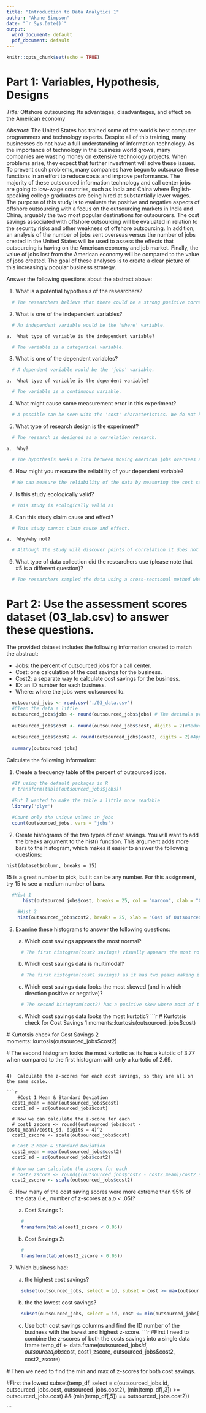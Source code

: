 ---
title: "Introduction to Data Analytics 1"
author: "Akane Simpson"
date: "`r Sys.Date()`"
output:
  word_document: default
  pdf_document: default
---

```{r setup, include=FALSE}
knitr::opts_chunk$set(echo = TRUE)
```

# Part 1: Variables, Hypothesis, Designs

*Title:* Offshore outsourcing: Its advantages, disadvantages, and effect on the American economy

*Abstract*: The United States has trained some of the world's best computer programmers and technology experts. Despite all of this training, many businesses do not have a full understanding of information technology. As the importance of technology in the business world grows, many companies are wasting money on extensive technology projects. When problems arise, they expect that further investment will solve these issues. To prevent such problems, many companies have begun to outsource these functions in an effort to reduce costs and improve performance. The majority of these outsourced information technology and call center jobs are going to low-wage countries, such as India and China where English-speaking college graduates are being hired at substantially lower wages. The purpose of this study is to evaluate the positive and negative aspects of offshore outsourcing with a focus on the outsourcing markets in India and China, arguably the two most popular destinations for outsourcers. The cost savings associated with offshore outsourcing will be evaluated in relation to the security risks and other weakness of offshore outsourcing. In addition, an analysis of the number of jobs sent overseas versus the number of jobs created in the United States will be used to assess the effects that outsourcing is having on the American economy and job market. Finally, the value of jobs lost from the American economy will be compared to the value of jobs created. The goal of these analyses is to create a clear picture of this increasingly popular business strategy.

Answer the following questions about the abstract above:

1)	What is a potential hypothesis of the researchers?
```{r 1.1}
  # The researchers believe that there could be a strong positive correlation of companies outsourcing IT roles and the possible cost savings of each role being outsourced.
```


2)	What is one of the independent variables?
```{r 1.2}
  # An independent variable would be the 'where' variable.
```

    a.	What type of variable is the independent variable?
```{r 1.2a}
  # The variable is a categorical variable.
```
    

3)	What is one of the dependent variables?
```{r 1.3}
  # A dependent variable would be the 'jobs' variable.
```
    a.	What type of variable is the dependent variable?
```{r 1.3a}
  # The variable is a continuous variable.
```
    
    
4)	What might cause some measurement error in this experiment?
```{r 1.4}
  # A possible can be seen with the 'cost' characteristics. We do not know the actual process or calculations used in achieving the tabulated values for both of the columns or do we know why there is a difference between how the two costs savings were calculated.
```


5)	What type of research design is the experiment?
```{r 1.5}
  # The research is designed as a correlation research.
```

    a.	Why?
```{r 1.5a}
  # The hypothesis seeks a link between moving American jobs oversees and the potential effects this decision would have on the American economy. By finding this link, researchers could then establish a correlation between the action and its potential effects.
```

6)	How might you measure the reliability of your dependent variable?
```{r 1.6}
  # We can measure the reliability of the data by measuring the cost savings of these positions in a previous year.
```

7)	Is this study ecologically valid?
```{r 1.7}
  # This study is ecologically valid as 
```

8)	Can this study claim cause and effect?
```{r 1.8}
  # This study cannot claim cause and effect.
```

    a.	Why/why not?
```{r 1.8a}
  # Although the study will discover points of correlation it does not necessarily mean the outsourcing of jobs would affect the American economy significantly. 
```

9)	What type of data collection did the researchers use (please note that #5 is a different question)?
```{r 1.9}
  # The researchers sampled the data using a cross-sectional method where study takes the the cost savings of several it positions within the time of the study.
```

# Part 2: Use the assessment scores dataset (03_lab.csv) to answer these questions.

The provided dataset includes the following information created to match the abstract:

- Jobs: the percent of outsourced jobs for a call center.
- Cost: one calculation of the cost savings for the business.
- Cost2: a separate way to calculate cost savings for the business.
- ID: an ID number for each business.
- Where: where the jobs were outsourced to. 

```{r Outsourced Jobs summary}
  outsourced_jobs <- read.csv('./03_data.csv')
  #Clean the data a little
  outsourced_jobs$jobs <- round(outsourced_jobs$jobs) # The decimals precision too long
  
  outsourced_jobs$cost <- round(outsourced_jobs$cost, digits = 2)#Reduce decimal places to 2
  
  outsourced_jobs$cost2 <- round(outsourced_jobs$cost2, digits = 2)#Applied the same for cost2
  
  summary(outsourced_jobs)

```


Calculate the following information:

1)	Create a frequency table of the percent of outsourced jobs.

```{r 2.1}
  #If using the default packages in R
  # transform(table(outsourced_jobs$jobs))
  
  #But I wanted to make the table a little more readable
  library('plyr')
  
  #Count only the unique values in jobs
  count(outsourced_jobs, vars = "jobs")
```

2)	Create histograms of the two types of cost savings. You will want to add the breaks argument to the hist() function. This argument adds more bars to the histogram, which makes it easier to answer the following questions:

`hist(dataset$column, breaks = 15)` 

15 is a great number to pick, but it can be any number. For this assignment, try 15 to see a medium number of bars. 
```{r 2.2a}
  #Hist 1
      hist(outsourced_jobs$cost, breaks = 25, col = "maroon", xlab = "Cost of Outsourced Jobs", main = "Histogram of Cost 1 of Outsourced Jobs")
```
```{r 2.2b}
    #Hist 2
    hist(outsourced_jobs$cost2, breaks = 25, xlab = "Cost of Outsourced Jobs", main = "Histogram of Cost 2 of Outsourced Jobs", col = "cyan")
```

3)	Examine these histograms to answer the following questions:

    a.	Which cost savings appears the most normal?
```{r 2.3a}
  # The first histogram(cost2 savings) visually appears the most normal.
```
    
    
    b.	Which cost savings data is multimodal?
```{r 2.3b}
  # The first histogram(cost1 savings) as it has two peaks making it bimodal.
```
    
    
    c.	Which cost savings data looks the most skewed (and in which direction positive or negative)?
```{r 2.3c}
  # The second histogram(cost2) has a positive skew where most of the values are on the lower end of the distribution.
```
    
    
    d.	Which cost savings data looks the most kurtotic?
```{r 2.3d}
  # Kurtotsis check for Cost Savings 1
  moments::kurtosis(outsourced_jobs$cost)

  # Kurtotsis check for Cost Savings 2
  moments::kurtosis(outsourced_jobs$cost2)

  # The second histogram looks the most kurtotic as its has a kutotic of 3.77 when compared to the first histogram with only a kurtotic of 2.69.
```
    
4)	Calculate the z-scores for each cost savings, so they are all on the same scale.

```{r 2.4a}
    #Cost 1 Mean & Standard Deviation
  cost1_mean = mean(outsourced_jobs$cost)
  cost1_sd = sd(outsourced_jobs$cost)
  
  # Now we can calculate the z-score for each
  # cost1_zscore <- round((outsourced_jobs$cost - cost1_mean)/cost1_sd, digits = 4)^2
  cost1_zscore <- scale(outsourced_jobs$cost)

```


```{r 2.4b}
  # Cost 2 Mean & Standard Deviation
  cost2_mean = mean(outsourced_jobs$cost2)
  cost2_sd = sd(outsourced_jobs$cost2)
  
  # Now we can calculate the zscore for each
  # cost2_zscore <- round(((outsourced_jobs$cost2 - cost2_mean)/cost2_sd), digits = 4)^2
  cost2_zscore <- scale(outsourced_jobs$cost2)

```


6)	How many of the cost saving scores were more extreme than 95% of the data (i.e., number of z-scores at a *p* < .05)?

    a.	Cost Savings 1: 
```{r 2.6a}
  # 
  transform(table(cost1_zscore < 0.05))
```
    
    b.	Cost Savings 2: 
```{r 2.6b}
  # 
  transform(table(cost2_zscore < 0.05))
```
    
7)	Which business had:

    a.	the highest cost savings?
```{r 2.7a}
  subset(outsourced_jobs, select = id, subset = cost >= max(outsourced_jobs[4:5]) | cost2 >= max(outsourced_jobs[4:5]))
```
    
    b.	the the lowest cost savings?
```{r 2.7b}
  subset(outsourced_jobs, select = id, cost <= min(outsourced_jobs[4:5]) | cost2 <= min(outsourced_jobs[4:5]))
```
    
    c.  Use both cost savings columns and find the ID number of the business with the lowest and highest z-score.
```{r 2.7c}
  #First I need to combine the z-scores of both the costs savings into a single data frame
  temp_df <- data.frame(outsourced_jobs$id, outsourced_jobs$cost, cost1_zscore, outsourced_jobs$cost2, cost2_zscore)
  
  # Then we need to find the min and max of z-scores for both cost savings.

#First the lowest
  subset(temp_df, select = c(outsourced_jobs.id, outsourced_jobs.cost, outsourced_jobs.cost2), (min(temp_df[,3]) >= outsourced_jobs.cost) && (min(temp_df[,5]) == outsourced_jobs.cost2))

  
```
